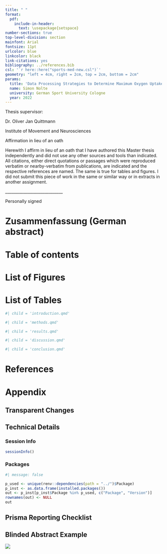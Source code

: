 ```yaml
---
title: " "
format: 
  pdf:
    include-in-header: 
      text: \usepackage{setspace}
number-sections: true
top-level-division: section
mainfont: Arial
fontsize: 11pt
urlcolor: blue
linkcolor: black
link-citations: yes
bibliography: ../references.bib
csl: '`r here::here("sports-med-new.csl")`'
geometry: "left = 4cm, right = 2cm, top = 2cm, bottom = 2cm"
params:
  title: 'Data Processing Strategies to Determine Maximum Oxygen Uptake: A Systematic Scoping Review and Experimental Comparison'
  name: Simon Nolte
  university: German Sport University Cologne
  year: 2022
---
```


\begin{centering}

\vspace*{2cm}

\LARGE
{`r params$title`}

\vspace{5cm}

\LARGE
{Bachelor thesis}

\LARGE
{from}

\vspace{2cm}

\LARGE
{`r params$name`}

\vspace{6cm}

\LARGE
{`r params$university`}

\Large
{`r paste0("Cologne ", params$year)`}

\end{centering}

\pagenumbering{gobble}

\newpage

Thesis supervisor:

Dr. Oliver Jan Quittmann

Institute of Movement and Neurosciences

\newpage

Affirmation in lieu of an oath

Herewith I affirm in lieu of an oath that I have authored this Master thesis independently and did not use any other sources and tools than indicated. All citations, either direct quotations or passages which were reproduced verbatim or nearby-verbatim from publications, are indicated and the respective references are named. The same is true for tables and figures. I did not submit this piece of work in the same or similar way or in extracts in another assignment.

\_____________________________

Personally signed

\newpage

# Zusammenfassung (German abstract) {-}

\newpage

\pagenumbering{roman}

# Table of contents {-}

\renewcommand{\contentsname}{}

\tableofcontents

\newpage

\renewcommand{\listfigurename}{}

# List of Figures {-}

\listoffigures

\newpage

\renewcommand{\listtablename}{}

# List of Tables {-}

\listoftables

\newpage

\pagenumbering{arabic}

\onehalfspacing

```r
#| child = 'introduction.qmd'
```

\newpage

```r
#| child = 'methods.qmd'
```

\newpage

```r
#| child = 'results.qmd'
```

\newpage

```r
#| child = 'discussion.qmd'
```

\newpage

```r
#| child = 'conclusion.qmd'
```

\newpage

# References {.unnumbered}

<div id="refs"></div>

\newpage

\appendix

# Appendix

## Transparent Changes {#sec-tchanges}

\newpage

## Technical Details {#sec-tech}

### Session Info

```r
sessionInfo()
```

### Packages

```r
#| message: false

p_used <- unique(renv::dependencies(path = "../")$Package)
p_inst <- as.data.frame(installed.packages())
out <- p_inst[p_inst$Package %in% p_used, c("Package", "Version")]
rownames(out) <- NULL
out
```

\newpage

## Prisma Reporting Checklist {#sec-checklist}

\newpage

## Blinded Abstract Example {#sec-blindabstract}

![](../plots/abstracts/030.png)

